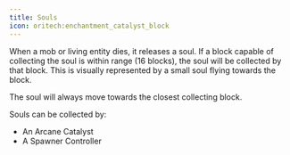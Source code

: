 ```yaml
---
title: Souls
icon: oritech:enchantment_catalyst_block
---
```


When a mob or living entity dies, it releases a soul. If a block capable of collecting the soul is within range (16 blocks), the soul will be collected by that block. This is visually represented by a small soul flying towards the block.

The soul will always move towards the closest collecting block.

Souls can be collected by:
- An Arcane Catalyst
- A Spawner Controller
